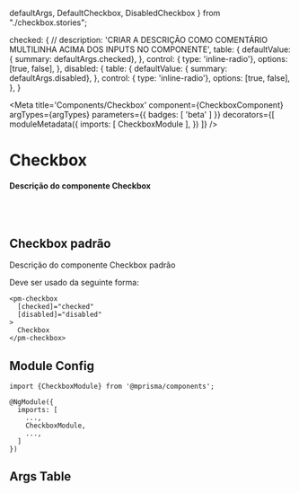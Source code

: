   defaultArgs,
  DefaultCheckbox,
  DisabledCheckbox
} from "./checkbox.stories";

  checked: {
    // description: 'CRIAR A DESCRIÇÃO COMO COMENTÁRIO MULTILINHA ACIMA DOS INPUTS NO COMPONENTE',
    table: {
      defaultValue: { summary: defaultArgs.checked},
    },
    control: { type: 'inline-radio'}, options: [true, false],
  },
  disabled: {
    table: {
      defaultValue: { summary: defaultArgs.disabled},
    },
    control: { type: 'inline-radio'}, options: [true, false],
  },
}

<Meta
  title='Components/Checkbox'
  component={CheckboxComponent}
  argTypes={argTypes}
  parameters={{ badges: [ 'beta' ] }}
  decorators={[
    moduleMetadata({
      imports: [
        CheckboxModule
      ],
    })
  ]}
/>


# Checkbox

#### Descrição do componente Checkbox

<br/>
<br/>

## Checkbox padrão

Descrição do componente Checkbox padrão

Deve ser usado da seguinte forma:

```
<pm-checkbox
  [checked]="checked"
  [disabled]="disabled"
>
  Checkbox
</pm-checkbox>
```

<Canvas>
  <Story name='Default' story={DefaultCheckbox} />
  <Story name='Disabled' story={DisabledCheckbox} />
</Canvas>

## Module Config

```
import {CheckboxModule} from '@mprisma/components';

@NgModule({
  imports: [
    ...,
    CheckboxModule,
    ...,
  ]
})
```

## Args Table

<ArgsTable story='Default'/>
